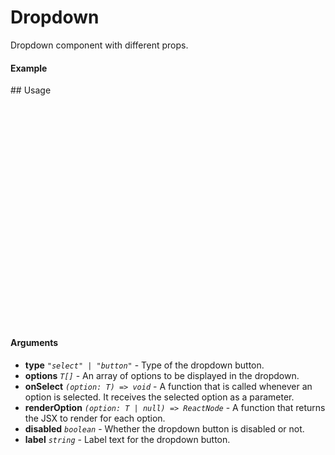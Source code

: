 
<Meta of={Dropdown} title="Dropdown" />

# Dropdown

Dropdown component with different props.

#### Example

<Canvas of={Dropdown.DropdownSelect}/>
## Usage

```ts
import Dropdown from "sld-ui";

const Example = () => {
  const handleSelect = (selectedOption: string) => {
    console.log("Selected option:", selectedOption);
    // Handle selected option here
  };

  const renderOption = (option: string | null) => {
    return option ? <span>{option}</span> : null;
  };

  return (
    <Dropdown
      type="select"
      options={["Option 1", "Option 2", "Option 3"]}
      onSelect={handleSelect}
      renderOption={renderOption}
      label="Select an option"
    />
  );
};

export default Example;
```



#### Arguments

- **type** _`"select" | "button"`_ -  Type of the dropdown button.
- **options** _`T[]`_ - An array of options to be displayed in the dropdown.
- **onSelect** _`(option: T) => void`_ - A function that is called whenever an option is selected. It receives the selected option as a parameter.
- **renderOption** _`(option: T | null) => ReactNode`_ - A function that returns the JSX to render for each option.
- **disabled** _`boolean`_ - Whether the dropdown button is disabled or not.
- **label** _`string`_ - Label text for the dropdown button.
